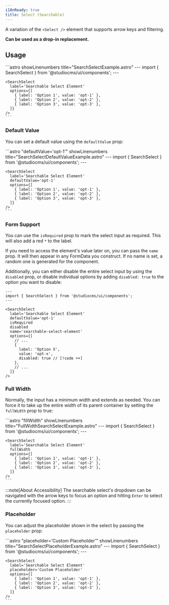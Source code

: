 ```yaml
---
i18nReady: true
title: Select (Searchable)
---
```



A variation of the `<Select />` element that supports arrow keys and filtering.

**Can be used as a drop-in replacement.**

## Usage

<Tabs>
  <TabItem label="Preview">
    <PreviewCard>
      <SearchSelect
        label='Select Element'
        options={[
          { label: "Option 1", value: "opt-1-1" },
          { label: "Option 2", value: "opt-2-1" },
          { label: "Option 3", value: "opt-3-1" },
        ]}
      />
    </PreviewCard>
  </TabItem>
  <TabItem label="Code">
    ```astro showLinenumbers title="SearchSelectExample.astro"
    ---
    import { SearchSelect } from '@studiocms/ui/components';
    ---

    <SearchSelect
      label='Searchable Select Element'
      options={[
        { label: 'Option 1', value: 'opt-1' },
        { label: 'Option 2', value: 'opt-2' },
        { label: 'Option 3', value: 'opt-3' },
      ]}
    />
    ```
  </TabItem>
</Tabs>

### Default Value

You can set a default value using the `defaultValue` prop:

<Tabs>
  <TabItem label="Preview">
    <PreviewCard>
      <SearchSelect
        label='Searchable Select Element'
        defaultValue='opt-1-1'
        options={[
          { label: "Option 1", value: "opt-1-1" },
          { label: "Option 2", value: "opt-2-1" },
          { label: "Option 3", value: "opt-3-1" },
        ]}
      />
    </PreviewCard>
  </TabItem>
  <TabItem label="Code">
    ```astro "defaultValue='opt-1'" showLinenumbers title="SearchSelectDefaultValueExample.astro"
    ---
    import { SearchSelect } from '@studiocms/ui/components';
    ---

    <SearchSelect
      label='Searchable Select Element'
      defaultValue='opt-1'
      options={[
        { label: 'Option 1', value: 'opt-1' },
        { label: 'Option 2', value: 'opt-2' },
        { label: 'Option 3', value: 'opt-3' },
      ]}
    />
    ```
  </TabItem>
</Tabs>

### Form Support

You can use the `isRequired` prop to mark the select input as required. This will also add a red `*` to
the label.

If you need to access the element's value later on, you can pass the `name` prop. It will then appear in any FormData
you construct. If no name is set, a random one is generated for the component.

Additionally, you can either disable the entire select input by using the `disabled` prop, or disable
individual options by adding `disabled: true` to the option you want to disable:

```astro ins={7-9} showLinenumbers title="SearchSelectFormExample.astro"
---
import { SearchSelect } from '@studiocms/ui/components';
---

<SearchSelect
  label='Searchable Select Element'
  defaultValue='opt-1'
  isRequired
  disabled
  name='searchable-select-element'
  options={[
    // ...
    { 
      label: 'Option X',
      value: 'opt-x', 
      disabled: true // [!code ++]
    },
    // ...
  ]}
/>
```

### Full Width

Normally, the input has a minimum width and extends as needed. You can force it to take up
the entire width of its parent container by setting the `fullWidth` prop to true:

<Tabs>
  <TabItem label="Preview">
    <PreviewCard>
      <SearchSelect
        label='Searchable Select Element'
        fullWidth
        options={[
          { label: "Option 1", value: "f-opt-1-1" },
          { label: "Option 2", value: "f-opt-1-2" },
          { label: "Option 3", value: "f-opt-1-3" },
        ]}
      />
    </PreviewCard>
  </TabItem>
  <TabItem label="Code">
    ```astro "fillWidth" showLinenumbers title="FullWidthSearchSelectExample.astro"
    ---
    import { SearchSelect } from '@studiocms/ui/components';
    ---

    <SearchSelect
      label='Searchable Select Element'
      fullWidth
      options={[
        { label: 'Option 1', value: 'opt-1' },
        { label: 'Option 2', value: 'opt-2' },
        { label: 'Option 3', value: 'opt-3' },
      ]}
    />
    ```
  </TabItem>
</Tabs>

:::note[About Accessibility]
The searchable select's dropdown can be navigated with the arrow keys to focus an option and hitting 
`Enter` to select the currently focused option.
:::

### Placeholder

You can adjust the placeholder shown in the select by passing the `placeholder` prop:

<Tabs>
  <TabItem label="Preview">
    <PreviewCard>
      <SearchSelect
        label='Searchable Select Element'
        placeholder="Custom Placeholder"
        options={[
          { label: "Option 1", value: "f-opt-1-p" },
          { label: "Option 2", value: "f-opt-2-p" },
          { label: "Option 3", value: "f-opt-3-p" },
        ]}
      />
    </PreviewCard>
  </TabItem>
  <TabItem label="Code">
    ```astro "placeholder='Custom Placeholder'" showLinenumbers title="SearchSelectPlaceholderExample.astro"
    ---
    import { SearchSelect } from '@studiocms/ui/components';
    ---

    <SearchSelect
      label='Searchable Select Element'
      placeholder='Custom Placeholder'
      options={[
        { label: 'Option 1', value: 'opt-1' },
        { label: 'Option 2', value: 'opt-2' },
        { label: 'Option 3', value: 'opt-3' },
      ]}
    />
    ```
  </TabItem>
</Tabs>
